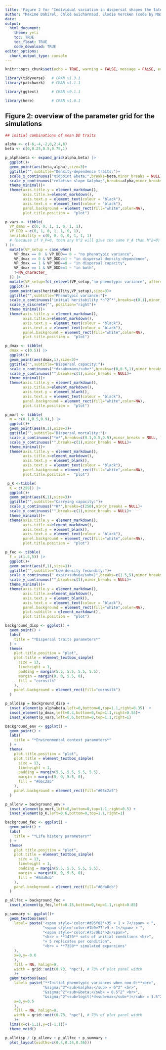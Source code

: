 ```yaml
---
title: 'Figure 2 for "Individual variation in dispersal shapes the fate of pushed vs. pulled range expansions"'
author: "Maxime Dahirel, Chloé Guicharnaud, Elodie Vercken (code by Maxime Dahirel)"
date:
output:
  html_document:
    theme: yeti
    toc: TRUE
    toc_float: TRUE
    code_download: TRUE
editor_options:
  chunk_output_type: console
---
```


```r
knitr::opts_chunk$set(echo = TRUE, warning = FALSE, message = FALSE, eval = FALSE)
```

```r

library(tidyverse)   # CRAN v1.3.1 
library(patchwork)   # CRAN v1.1.1 

library(ggtext)      # CRAN v0.1.1 

library(here)        # CRAN v1.0.1 
```

## Figure 2: overview of the parameter grid for the simulations

```r
## initial combinations of mean DD traits

alpha <- c(-6,-4,-2,0,2,4,6)
beta <- c(0,0.25,0.5,0.75,1)

p_alphabeta <- expand_grid(alpha,beta) |> 
  ggplot()+
  geom_point(aes(beta,alpha),size=3)+
  ggtitle("",subtitle="Density-dependence traits:")+
  scale_x_continuous("midpoint &beta;",breaks=beta,minor_breaks = NULL)+
  scale_y_continuous("relative slope &alpha;",breaks=alpha,minor_breaks=NULL,limits=c(-6.5,6.5))+
  theme_minimal()+
  theme(axis.title.y = element_markdown(),
        axis.title.x=element_markdown(),
        axis.text.y = element_text(colour = "black"),
        axis.text.x = element_text(colour = "black"),
        panel.background = element_rect(fill="white",color=NA),
        plot.title.position =  "plot")
```

```r

p_vars <- tibble(
  VP_dmax = c(0, 0, 1, 1, 0, 1, 1),
  VP_DDD = c(0, 1, 0, 1, 1, 0, 1),
  heritability = c(0, 0, 0, 0, 1, 1, 1)
  # (because if V_P=0, then any h^2 will give the same V_A than h^2=0)
) |> 
  mutate(VP_setup = case_when(
    VP_dmax == 0  & VP_DDD== 0 ~ "no phenotypic variance",
    VP_dmax == 0 & VP_DDD==1 ~ "in dispersal density-dependence",
    VP_dmax == 1 & VP_DDD==0 ~ "in dispersal capacity",
    VP_dmax == 1 & VP_DDD==1 ~ "in both",
    T~NA_character_
  )) |> 
  mutate(VP_setup=fct_relevel(VP_setup,"no phenotypic variance", after=0)) |> 
  ggplot()+
  geom_point(aes(heritability,VP_setup),size=3)+
  ggtitle("",subtitle="Phenotypic variance:")+
  scale_x_continuous("initial heritability *h^2^*",breaks=c(0,1),minor_breaks = NULL,limits=c(-0.1,1.1))+
  scale_y_discrete("", position="right")+
  theme_minimal()+
  theme(axis.title.y = element_markdown(),
        axis.title.x=element_markdown(),
        axis.text.y = element_text(colour = "black"),
        axis.text.x = element_text(colour = "black"),
        panel.background = element_rect(fill="white",color=NA),
        plot.title.position =  "plot")

```

```r

p_dmax <- tibble(
  dmax = c(0.5)) |> 
  ggplot()+
  geom_point(aes(dmax,1),size=3)+
  ggtitle("",subtitle="Dispersal capacity:")+
  scale_x_continuous("*d<sub>max</sub>*",breaks=c(0,0.5,1),minor_breaks = NULL)+
  scale_y_continuous("",breaks=c(1),minor_breaks = NULL)+
  theme_minimal()+
  theme(axis.title.y = element_markdown(),
        axis.title.x=element_markdown(),
        axis.text.y = element_blank(),
        axis.text.x = element_text(colour = "black"),
        panel.background = element_rect(fill="white",color=NA),
        plot.title.position =  "plot")


```

```r
p_mort <- tibble(
  m = c(0.1,0.5,0.9),) |> 
  ggplot()+
  geom_point(aes(m,1),size=3)+
  ggtitle("",subtitle="Dispersal mortality:")+
  scale_x_continuous("*m*",breaks=c(0.1,0.5,0.9),minor_breaks = NULL, limits=c(0,1))+
  scale_y_continuous("",breaks=c(1),minor_breaks = NULL)+
  theme_minimal()+
  theme(axis.title.y = element_markdown(),
        axis.title.x=element_markdown(),
        axis.text.y = element_blank(),
        axis.text.x = element_text(colour = "black"),
        panel.background = element_rect(fill="white",color=NA),
        plot.title.position =  "plot")
```

```r
 p_K <-tibble(
  K = c(250)) |> 
  ggplot()+
  geom_point(aes(K,1),size=3)+
  ggtitle("",subtitle="Carrying capacity:")+
  scale_x_continuous("*K*",breaks=c(250),minor_breaks = NULL)+
  scale_y_continuous("",breaks=c(1),minor_breaks = NULL)+
  theme_minimal()+
  theme(axis.title.y = element_markdown(),
        axis.title.x=element_markdown(),
        axis.text.y = element_blank(),
        axis.text.x = element_text(colour = "black"),
        panel.background = element_rect(fill="white",color=NA),
        plot.title.position =  "plot")
```

```r
p_fec <- tibble(
  f = c(1.5,5)) |> 
  ggplot()+
  geom_point(aes(f,1),size=3)+
  ggtitle("",subtitle="Low-density fecundity:")+
  scale_x_continuous(" exp(r<sub>0</sub>)",breaks=c(1.5,5),minor_breaks = NULL,limits = c(1,5.5))+
  scale_y_continuous("",breaks=c(1),minor_breaks = NULL)+
  theme_minimal()+
  theme(axis.title.y = element_markdown(),
        axis.title.x=element_markdown(),
        axis.text.y = element_blank(),
        axis.text.x = element_text(colour = "black"),
        panel.background = element_rect(fill="white",color=NA),
        plot.subtitle = element_markdown(),
        plot.title.position =  "plot")
```





```r
background_disp <- ggplot() + 
  geom_point() +
  labs(
    title = "*Dispersal traits parameters*"
  ) +
  theme(
    plot.title.position = "plot",
    plot.title = element_textbox_simple(
      size = 13,
      lineheight = 1,
      padding = margin(5.5, 5.5, 5.5, 5.5),
      margin = margin(0, 0, 5.5, 0),
      fill = "cornsilk"
    ),
    panel.background = element_rect(fill="cornsilk")
  )
```

```r
p_alldisp = background_disp + 
  inset_element(p_alphabeta,left=0,bottom=0,top=1.1,right=0.35)  + 
  inset_element(p_dmax,left=0.4,bottom=0,top=1.1,right=0.55)+ 
  inset_element(p_vars,left=0.6,bottom=0,top=1.1,right=1)
```

```r
background_env <- ggplot() + 
  geom_point() +
  labs(
    title = "*Environmental context parameters*"
  ) +
  theme(
    plot.title.position = "plot",
    plot.title = element_textbox_simple(
      size = 13,
      lineheight = 1,
      padding = margin(5.5, 5.5, 5.5, 5.5),
      margin = margin(0, 0, 5.5, 0),
      fill = "#66c2a5"
    ),
    panel.background = element_rect(fill="#66c2a5")
  )
```

```r
p_allenv = background_env + 
  inset_element(p_mort,left=0,bottom=0,top=1.1,right=0.5) + 
  inset_element(p_K,left=0.6,bottom=0,top=1.1,right=1)
```

```r
background_fec <- ggplot() + 
  geom_point() +
  labs(
    title = "*Life history parameters*"
  ) +
  theme(
    plot.title.position = "plot",
    plot.title = element_textbox_simple(
      size = 13,
      lineheight = 1,
      padding = margin(5.5, 5.5, 5.5, 5.5),
      margin = margin(0, 0, 5.5, 0),
      fill = "#8da0cb"
    ),
    panel.background = element_rect(fill="#8da0cb")
  )
```

```r
p_allfec = background_fec + 
  inset_element(p_fec,left=0.15,bottom=0,top=1.1,right=0.85)
```

```r
p_summary <- ggplot()+ 
  geom_textbox(aes(
    label= paste("<span style='color:#d95f02'>35 × 1 × 7</span> × ",
                 "<span style='color:#1b9e77'>3 × 1</span> × ",
                 "<span style='color:#7570b3'>2</span>", 
                 "<br> = **1470** sets of initial conditions <br>",
                 "× 5 replicates per condition", 
                 "<br> = **7350** simulated expansions"
    ),
    x=0,y=-0.6
    ),
    fill = NA, halign=0,
    width = grid::unit(0.73, "npc"), # 73% of plot panel width
    )+ 
  geom_textbox(aes(
    label= paste("**Initial phenotypic variances when non-0:**<br>",
                 "&sigma;^2^<sub>&alpha;</sub> = 6^2^ <br>",
                 "&sigma;^2^<sub>&beta;</sub> = 0.5^2^ <br>", 
                 "&sigma;^2^<sub>logit(*d<sub>max</sub>*)</sub> = 1.5^2^"),
    x=0,y=0.5
    ),
    fill = NA, halign=0,
    width = grid::unit(0.73, "npc"), # 73% of plot panel width
    )+
  lims(x=c(-1,1),y=c(-1,1))+ 
  theme_void()
```



```r
p_alldisp / (p_allenv + p_allfec + p_summary + 
  plot_layout(widths=c(0.4,0.24,0.36)))
```